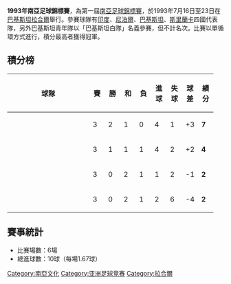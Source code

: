 {{unreferenced|time=2015-03-26T04:26:31+00:00}}
{{Infobox 國際足球賽事賽季
| tourney_name       = 南亞足球錦標賽
| year               = 1993年
| other_titles       = 1993 South Asian Association of Regional Co-operation Gold Cup
| image              = 
| size               = 
| caption            = 
| edition            = 1
| country            = 巴基斯坦
| defending_champ    = 
| dates              = 7月16日–7月23日
| num_teams          = 4 隊
| sub-confederations = 1
| venues             = 1
| cities             = 1
| champion           = IND
| count              = 1
| second             = SRI
| third              = NEP
| fourth             = PAK
| matches            = 6
| goals              = 11
| attendance         = 
| top_scorer         = 
| player             = 
| fair_play          = 
| prevseason         = 
| nextseason         = [[1995年南亞金盃|1995]]
}}

'''1993年南亞足球錦標賽'''，為第一屆[[南亞足球錦標賽|南亞足球錦標賽]]，於1993年7月16日至23日在[[巴基斯坦|巴基斯坦]][[拉合爾|拉合爾]]舉行。參賽球隊有[[印度國家足球隊|印度]]、[[尼泊爾國家足球隊|尼泊爾]]、[[巴基斯坦國家足球隊|巴基斯坦]]、[[斯里蘭卡國家足球隊|斯里蘭卡]]四國代表隊，另外巴基斯坦青年隊以「巴基斯坦白隊」名義參賽，但不計名次。比賽以單循環方式進行，積分最高者獲得冠軍。

==積分榜==
{| class="wikitable" style="text-align:center;"
|-
!width=175 |球隊
!width=20 abbr="Played" |賽
!width=20 abbr="Won" |勝
!width=20 abbr="Drawn" |和
!width=20 abbr="Lost" |負
!width=20 abbr="Goals for" |進球
!width=20 abbr="Goals against" |失球
!width=20 abbr="Goal difference" |球差
!width=20 abbr="Points" |績分
|- bgcolor=#ccffcc
|align=left|{{fb|IND}}
|3||2||1||0||4||1||+3||'''7'''
|- bgcolor=#f5f5f5
|align=left|{{fb|SRI}}
|3||1||1||1||4||2||+2||'''4'''
|- bgcolor=#f5f5f5
|align=left|{{fb|NEP}}
|3||0||2||1||1||2||-1||'''2'''
|- bgcolor=#f5f5f5
|align=left|{{fb|PAK}}
|3||0||2||1||2||6||-4||'''2'''
|}

==賽事統計==
* 比賽場數：6場
* 總進球數：10球（每場1.67球）

[[Category:南亞文化|Category:南亞文化]]
[[Category:亚洲足球竞赛|Category:亚洲足球竞赛]]
[[Category:拉合爾|Category:拉合爾]]